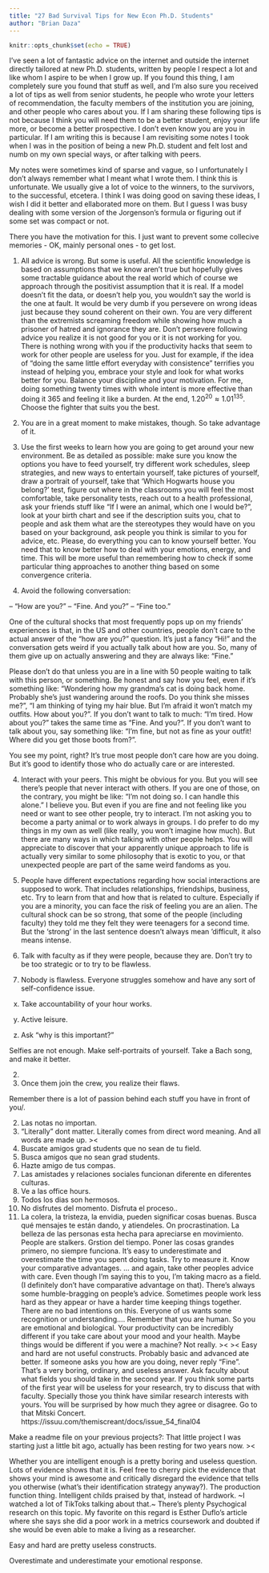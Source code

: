 ```yaml
---
title: "27 Bad Survival Tips for New Econ Ph.D. Students"
author: "Brian Daza"
---
```


```r
knitr::opts_chunk$set(echo = TRUE)
```

I've seen a lot of fantastic advice on the internet and outside the internet directly tailored at new Ph.D. students, written by people I respect a lot and like whom I aspire to be when I grow up. If you found this thing, I am completely sure you found that stuff as well, and I'm also sure you received a lot of tips as well from senior students, he people who wrote your letters of recommendation, the faculty members of the institution you are joining, and other people who cares about you. If I am sharing these following tips is not because I think you will need them to be a better student, enjoy your life more, or become a better prospective. I don't even know you are you in particular. If I am writing this is because I am revisiting some notes I took when I was in the position of being a new Ph.D. student and felt lost and numb on my own special ways, or after talking with peers. 

My notes were sometimes kind of sparse and vague, so I unfortunately I don't always remember what I meant what I wrote them. I think this is unfortunate. We usually give a lot of voice to the winners, to the survivors, to the successful, etcetera. I think I was doing good on saving these ideas, I wish I did it better and ellaborated more on them. But I guess I was busy dealing with some version of the Jorgenson's formula or figuring out if some set was compact or not.

There you have the motivation for this. I just want to prevent some collecive memories - OK, mainly personal ones - to get lost.

1. All advice is wrong. But some is useful. All the scientific knowledge is based on assumptions that we know aren't true but hopefully gives some tractable guidance about the real world which of course we approach through the positivist assumption that it is real. If a model doesn't fit the data, or doesn't help you, you wouldn't say the world is the one at fault. It would be very dumb if you persevere on wrong ideas just because they sound coherent on their own. You are very different than the extremists screaming freedom while showing how much a prisoner of hatred and ignorance they are. Don't persevere following advice you realize it is not good for you or it is not working for you. There is nothing wrong with you if the productivity hacks that seem to work for other people are useless for you. Just for example, if the idea of "doing the same little effort everyday with consistence" terrifies you instead of helping you, embrace your style and look for what works better for you. Balance your discipline and your motivation. For me, doing something twenty times with whole intent is more effective than doing it 365 and feeling it like a burden. At the end, $1.20^{20} \approx 1.01^{135}$. Choose the fighter that suits you the best.

2. You are in a great moment to make mistakes, though. So take advantage of it.

2. Use the first weeks to learn how you are going to get around your new environment. Be as detailed as possible: make sure you know the options you have to feed yourself, try different work schedules, sleep strategies, and new ways to entertain yourself, take pictures of yourself, draw a portrait of yourself, take that 'Which Hogwarts house you belong?' test, figure out  where in the classrooms you will feel the most comfortable, take personality tests, reach out to a health professional, ask your friends stuff like "If I were an animal, which one I would be?", look at your birth chart and see if the description suits you, chat to people and ask them what are the stereotypes they would have on you based on your background, ask people you think is similar to you for advice, etc. Please, do everything you can to know yourself better. You need that to know better how to deal with your emotions, energy, and time. This will be more useful than remembering how to check if some particular thing approaches to another thing based on some convergence criteria.

3. Avoid the following conversation: 

-- "How are you?"
-- "Fine. And you?"
-- "Fine too."

One of the cultural shocks that most frequently pops up on my friends' experiences is that, in the US and other countries, people don't care to the actual answer of the "how are you?" question. It's just a fancy "Hi!" and the conversation gets weird if you actually talk about how are you. So, many of them give up on actually answering and they are always like: "Fine."

Please don't do that unless you are in a line with 50 people waiting to talk with this person, or something. Be honest and say how you feel, even if it's something like: "Wondering how my grandma's cat is doing back home. Probably she's just wandering around the roofs. Do you think she misses me?", "I am thinking of tying my hair blue. But I'm afraid it won't match my outfits. How about you?". If you don't want to talk to much: "I'm tired. How about you?" takes the same time as "Fine. And you?". If you don't want to talk about you, say something like: "I'm fine, but not as fine as your outfit! Where did you get those boots from?".

You see my point, right? It's true most people don't care how are you doing. But it's good to identify those who do actually care or are interested.  

4. Interact with your peers. This might be obvious for you. But you will see there's people that never interact with others. If you are one of those, on the contrary, you might be like: "I'm not doing so. I can handle this alone." I believe you. But even if you are fine and not feeling like you need or want to see other people, try to interact. I'm not asking you to become a party animal or to work always in groups. I do prefer to do my things in my own as well (like really, you won't imagine how much). But there are many ways in which talking with other people helps. You will appreciate to discover that your apparently unique approach to life is actually very similar to some philosophy that is exotic to you, or that unexpected people are part of the same weird fandoms as you.

5. People have different expectations regarding how social interactions are supposed to work. That includes relationships, friendships, business, etc. Try to learn from that and how that is related to culture. Especially if you are a minority, you can face the risk of feeling you are an alien. The cultural shock can be so strong, that some of the people (including faculty) they told me they felt they were teenagers for a second time. But the 'strong' in the last sentence doesn't always mean 'difficult, it also means intense.

6. Talk with faculty as if they were people, because they are. Don't try to be too strategic or to try to be flawless. 

7. Nobody is flawless. Everyone struggles somehow and have any sort of self-confidence issue. 


x. Take accountability of your hour works. 
y. Active leisure.

z. Ask "why is this important?"

Selfies are not enough. Make self-portraits of yourself.
Take a Bach song, and make it better.

2. 


6. Once them join the crew, you realize their flaws.

Remember there is a lot of passion behind each stuff you have in front of you/.


2. Las notas no importan.
3. "Literally" dont matter. Literally comes from direct word meaning. And all words are made up. ><
4. Buscate amigos grad students que no sean de tu field.
5. Busca amigos que no sean grad students.
6. Hazte amigo de tus compas.
7. Las amistades y relaciones sociales funcionan diferente en diferentes culturas.
8. Ve a las office hours.
9. Todos los dias son hermosos.
10. No disfrutes del momento. Disfruta el proceso.. 
11. La colera, la tristeza, la envidia, pueden significar cosas buenas. Busca qué mensajes te están dando, y atiendeles.
On procrastination.
La belleza de las personas esta hecha para apreciarse en movimiento.
People are stalkers.
Grstion del tiempo. Poner las cosas grandes primero, no siempre funciona.
It's easy to underestimate and overestimate the time you spent doing tasks. Try to measure it.
Know your comparative advantages.   ... and again, take other peoples advice with care. Even though I'm saying this to you, I'm taking macro as a field. (I definitely don't have comparative advantage on that).
There's always some humble-bragging on people's advice. Sometimes people work less hard as they appear or have a harder time keeping things together. There are no bad intentions on this. Everyone of us wants some recognition or understanding....
Remember that you are human. So you are emotional and biological. Your productivity can be incredibly different if you take care about your mood and your health.
Maybe things would be different if you were a machine? Not really. >< ><
Easy and hard are not useful constructs. Probably basic and advanced ate better.
If someone asks you how are you doing, never reply "Fine". That's a very boring, ordinary, and useless answer.
Ask faculty about what fields you should take in the second year.
If you think some parts of the first year will be useless for your research, try to discuss that with faculty. Specially those you think have similar research interests with yours. You will be surprised by how much they agree or disagree. 
Go to that Mitski Concert. https://issuu.com/themiscreant/docs/issue_54_final04

Make a readme file on your previous projects?: That little project I was starting just a little bit ago, actually has been resting for two years now. ><





Whether you are intelligent enough is a pretty boring and useless question. Lots of evidence shows that it is. 
Feel free to cherry pick the evidence that shows your mind is awesome and critically disregard the evidence that tells you otherwise (what's their identification strategy anyway?).
The production function thing.
Intelligent childs praised by that, instead of hardwork. ~I watched a lot of TikToks talking about that.~ There's plenty Psychogical research on this topic.
My favorite on this regard is Esther Duflo's article where she says she did a poor work in a metrics coursework and doubted if she would be even able to make a living as a researcher.



Easy and hard are pretty useless constructs.

Overestimate and underestimate your emotional response.



